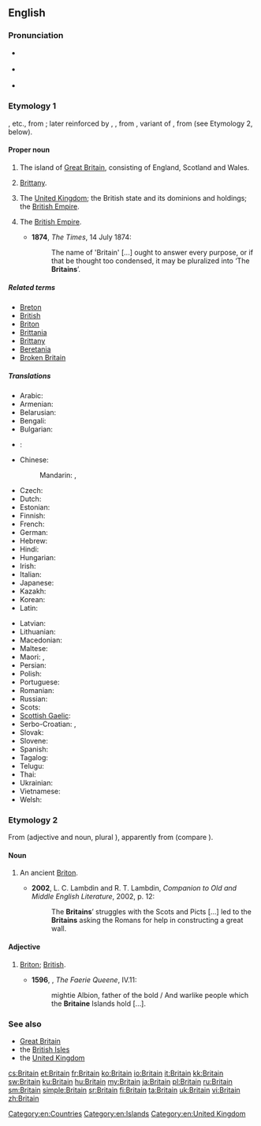 ==English==
{{wikipedia|dab=Britain|mul=Britain (placename)}}

===Pronunciation===
* {{a|UK}} {{IPA|/ˈbɹɪ.tən/}}
* {{a|US}} {{IPA|/ˈbɹɪ.tn̩/|/ˈbɹɪ.dn̩/}}
* {{rhymes|ɪtən}}

===Etymology 1===
{{etyl|ang|en}} {{term|Breoton|lang=ang}}, {{term|Bryten|lang=ang}} etc., from {{etyl|la|en}} {{term|Britannia|lang=la}}; later reinforced by {{etyl|xno|en}} {{term|Britaine|lang=fro}}, {{etyl|fro|en}} {{term|Bretaigne|lang=fro}}, from {{etyl|la|en}} {{term|Brittannia|lang=la}}, variant of {{term|Britannia|lang=la}}, from {{term/t|la|Britannī}} (see Etymology 2, below).

====Proper noun====
{{en-proper noun}}

# The island of [[Great Britain]], consisting of England, Scotland and Wales. {{defdate|from 10th c.}}
# {{context|now|_|historical|lang=en}} [[Brittany]]. {{defdate|from 13th c.}}
# {{context|now|_|historical|lang=en}} The [[United Kingdom]]; the British state and its dominions and holdings; the [[British Empire]]. {{defdate|from 17th c.}}
# {{context|in the plural|lang=en}} The [[British Empire]]. {{defdate|from 19th c.}}
#* '''1874''', ''The Times'', 14 July 1874:
#*: The name of 'Britain' [...] ought to answer every purpose, or if that be thought too condensed, it may be pluralized into ‘The '''Britains'''’.

=====Related terms=====
* [[Breton]]
* [[British]]
* [[Briton]]
* [[Brittania]]
* [[Brittany]]
* [[Beretania]]
* [[Broken Britain]]

=====Translations=====
{{trans-top|island (see also the translations of [[Great Britain]] and [[British Isles]])}}
* Arabic: {{t+|ar|بريطانيا|f|tr=biriṭāniyā|sc=Arab}}
* Armenian: {{t|hy|Բրիտանիա|tr=Britania}}
* Belarusian: {{t|be|Брытанія|f|tr=Brytánija|sc=Cyrl}}
* Bengali: {{t|bn|ব্রিটেন|tr=briţen}}
* Bulgarian: {{t|bg|Британия|f|tr=Británija}}
* {{ttbc|ckb}}: {{t|ckb|به‌ریتانیا}}
* Chinese:
*: Mandarin: {{t|cmn|不列顛|sc=Hani}}, {{t|cmn|不列颠|tr=Bùlièdiān|sc=Hani}}
* Czech: {{t|cs|Británie|f}}
* Dutch: {{t|nl|Britannië|n}}
* Estonian: {{t+|et|Britannia}}
* Finnish: {{t+|fi|Britannia}}
* French: {{t+|fr|Grande-Bretagne|f}} {{qualifier|only full name is used for the island}}
* German: {{t+|de|Britannien|n}}
* Hebrew: {{t|he|בריטניה|f|tr=brit'ania|sc=Hebr}}
* Hindi: {{t|hi|ब्रिटेन|tr=briṭen|sc=Deva}}
* Hungarian: {{t+|hu|Britannia}}
* Irish: {{t|ga|Bhreatain}}
* Italian: {{t+|it|Gran Bretagna|f}} {{qualifier|only full name is used for the island}}
* Japanese: {{t|ja|ブリテン|tr=Buriten}}
* Kazakh: {{t|kk|Британия|tr=Brïtanïya|sc=Cyrl}}
* Korean: {{t|ko|브리튼|tr=Beuriteun|sc=Kore}}
* Latin: {{t+|la|Britannia|f}}
{{trans-mid}}
* Latvian: {{t|lv|Britānija|f}}
* Lithuanian: {{t|lt|Britanija|f}}
* Macedonian: {{t+|mk|Британија|f|tr=Británija}}
* Maltese: {{t|mt|Brittanja|f}}
* Maori: {{t|mi|Peretānia}}, {{t|mi|Piritini}}
* Persian: {{t+|fa|بریتانیا|tr=Beritâniyâ|sc=fa-Arab}}
* Polish: {{t|pl|Brytania|f}}
* Portuguese: {{t+|pt|Grã-Bretanha|f}}
* Romanian: {{t|ro|Britanie|f}}
* Russian: {{t+|ru|Британия|f|tr=Británija}}
* Scots: {{t|sco|Breetain}}
* [[Scottish Gaelic]]: {{t|gd|Breatainn|f}}
* Serbo-Croatian: {{t+|sh|Britanija|f}}, {{t|sh|Британија|f}}
* Slovak: {{t|sk|Británia|f}}
* Slovene: {{t|sl|Británija|f}}
* Spanish: {{t+|es|Gran Bretaña|f}} {{qualifier|only full name is used for the island}}
* Tagalog: {{t|tl|Bretanya}}
* Telugu: {{t|te|బ్రిటన్|tr=briṭan}}
* Thai: {{t|th|บริเตน|tr=brì-dtayn|sc=Thai}}
* Ukrainian: {{t|uk|Британія|f|tr=Brytánija|sc=Cyrl}}
* Vietnamese: {{t+|vi|đảo Anh}}
* Welsh: {{t+|cy|Prydain}}
{{trans-bottom}}

{{trans-see|United Kingdom}}

{{trans-see|Brittany}}

===Etymology 2===
From {{etyl|la|en}} {{term|Britannus|lang=la}} (adjective and noun, plural {{term/t|la|Britannī}}), apparently from {{w|Brythonic languages|Brythonic}} (compare {{etyl|owl|-}} {{term|Priten|lang=owl}}).

====Noun====
{{en-noun}}

# {{context|now|_|rare|historical|lang=en}} An ancient [[Briton]]. {{defdate|from 15th c.}}
#* '''2002''', L. C. Lambdin and R. T. Lambdin, ''Companion to Old and Middle English Literature'', 2002, p. 12:
#*: The '''Britains'''’ struggles with the Scots and Picts [...] led to the '''Britains''' asking the Romans for help in constructing a great wall.

====Adjective====
{{en-adj}}

# {{context|obsolete|lang=en}} [[Briton]]; [[British]]. {{defdate|16th-18th c.}}
#* '''1596''', {{w|Edmund Spenser}}, ''The Faerie Queene'', IV.11:
#*: mightie Albion, father of the bold / And warlike people which the '''Britaine''' Islands hold […].

===See also===
* [[Great Britain]]
* the [[British Isles]]
* the [[United Kingdom]]

[[Category:en:Countries]]
[[Category:en:Islands]]
[[Category:en:United Kingdom]]

[[cs:Britain]]
[[et:Britain]]
[[fr:Britain]]
[[ko:Britain]]
[[io:Britain]]
[[it:Britain]]
[[kk:Britain]]
[[sw:Britain]]
[[ku:Britain]]
[[hu:Britain]]
[[my:Britain]]
[[ja:Britain]]
[[pl:Britain]]
[[ru:Britain]]
[[sm:Britain]]
[[simple:Britain]]
[[sr:Britain]]
[[fi:Britain]]
[[ta:Britain]]
[[uk:Britain]]
[[vi:Britain]]
[[zh:Britain]]